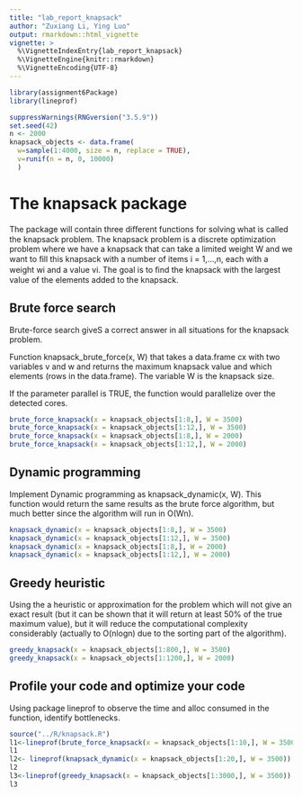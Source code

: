 ```yaml
---
title: "lab_report_knapsack"
author: "Zuxiang Li, Ying Luo"
output: rmarkdown::html_vignette
vignette: >
  %\VignetteIndexEntry{lab_report_knapsack}
  %\VignetteEngine{knitr::rmarkdown}
  %\VignetteEncoding{UTF-8}
---
```


```r
library(assignment6Package)
library(lineprof)
```

```r
suppressWarnings(RNGversion("3.5.9"))
set.seed(42)
n <- 2000
knapsack_objects <- data.frame(
  w=sample(1:4000, size = n, replace = TRUE),
  v=runif(n = n, 0, 10000)
  )
```

# The knapsack package
The package will contain three diﬀerent functions for solving what is called the knapsack problem. The knapsack problem is a discrete optimization problem where we have a knapsack that can take a limited weight W and we want to ﬁll this knapsack with a number of items i = 1,...,n, each with a weight wi and a value vi. The goal is to ﬁnd the knapsack with the largest value of the elements added to the knapsack.

## Brute force search
Brute-force search giveS a correct answer in all situations for the knapsack problem.

Function knapsack_brute_force(x, W) that takes a data.frame cx with two variables v and w and returns the maximum knapsack value and which elements (rows in the data.frame). The variable W is the knapsack size.

If the parameter parallel is TRUE, the function would parallelize over the detected cores.

```r
brute_force_knapsack(x = knapsack_objects[1:8,], W = 3500)
brute_force_knapsack(x = knapsack_objects[1:12,], W = 3500)
brute_force_knapsack(x = knapsack_objects[1:8,], W = 2000)
brute_force_knapsack(x = knapsack_objects[1:12,], W = 2000)
```

## Dynamic programming
Implement Dynamic programming as knapsack_dynamic(x, W). This function would return the same results as the brute force algorithm, but much better since the algorithm will run in O(Wn).

```r
knapsack_dynamic(x = knapsack_objects[1:8,], W = 3500)
knapsack_dynamic(x = knapsack_objects[1:12,], W = 3500)
knapsack_dynamic(x = knapsack_objects[1:8,], W = 2000)
knapsack_dynamic(x = knapsack_objects[1:12,], W = 2000)
```

## Greedy heuristic
Using the a heuristic or approximation for the problem which will not give an exact result (but it can be shown that it will return at least 50% of the true maximum value), but it will reduce the computational complexity considerably (actually to O(nlogn) due to the sorting part of the algorithm).

```r
greedy_knapsack(x = knapsack_objects[1:800,], W = 3500)
greedy_knapsack(x = knapsack_objects[1:1200,], W = 2000)
```

## Profile your code and optimize your code
Using package lineprof to observe the time and alloc consumed in the function, identify bottlenecks.
```r
source("../R/knapsack.R")
l1<-lineprof(brute_force_knapsack(x = knapsack_objects[1:10,], W = 3500))
l1
l2<- lineprof(knapsack_dynamic(x = knapsack_objects[1:20,], W = 3500))
l2
l3<-lineprof(greedy_knapsack(x = knapsack_objects[1:3000,], W = 3500))
l3
```


